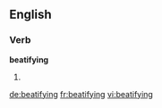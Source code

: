 ==English==
===Verb===
'''beatifying'''
# {{present participle of|[[beatify]]}}

[[de:beatifying]]
[[fr:beatifying]]
[[vi:beatifying]]